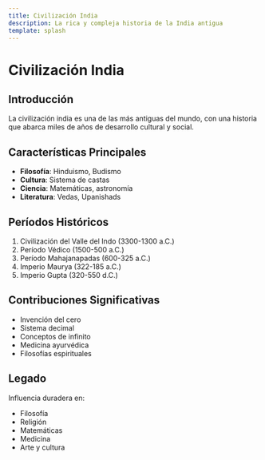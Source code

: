 ```yaml
---
title: Civilización India
description: La rica y compleja historia de la India antigua
template: splash
---
```


# Civilización India

## Introducción

La civilización india es una de las más antiguas del mundo, con una historia que abarca miles de años de desarrollo cultural y social.

## Características Principales

- **Filosofía**: Hinduismo, Budismo
- **Cultura**: Sistema de castas
- **Ciencia**: Matemáticas, astronomía
- **Literatura**: Vedas, Upanishads

## Períodos Históricos

1. Civilización del Valle del Indo (3300-1300 a.C.)
2. Período Védico (1500-500 a.C.)
3. Período Mahajanapadas (600-325 a.C.)
4. Imperio Maurya (322-185 a.C.)
5. Imperio Gupta (320-550 d.C.)

## Contribuciones Significativas

- Invención del cero
- Sistema decimal
- Conceptos de infinito
- Medicina ayurvédica
- Filosofías espirituales

## Legado

Influencia duradera en:
- Filosofía
- Religión
- Matemáticas
- Medicina
- Arte y cultura
